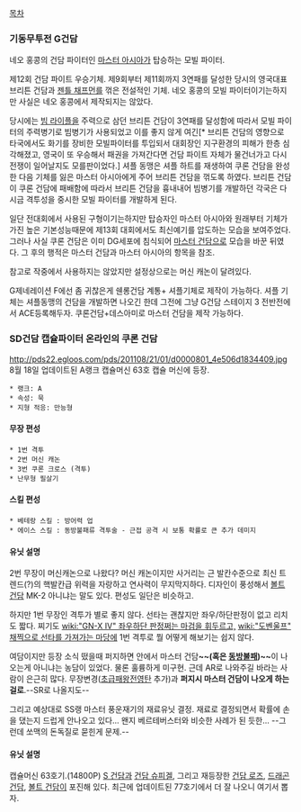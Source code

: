 [[목차]]

=== 기동무투전 G건담 ===

네오 홍콩의 건담 파이터인 [[마스터 아시아]]가 탑승하는 모빌 파이터.

제12회 건담 파이트 우승기체. 제9회부터 제11회까지 3연패를 달성한 당시의 영국대표 브리튼 건담과 [[젠틀 채프먼]]를 꺾은 전설적인 기체. 네오 홍콩의 모빌 파이터이기는하지만 사실은 네오 홍콩에서 제작되지는 않았다.

당시에는 [[빔 라이플]]을 주력으로 삼던 브리튼 건담이 3연패를 달성함에 따라서 모빌 파이터의 주력병기로 빔병기가 사용되었고 이를 좋지 않게 여긴[* 브리튼 건담의 영향으로 타국에서도 화기를 장비한 모빌파이터를 투입되서 대회장인 지구환경의 피해가 한층 심각해졌고, 영국이 또 우승해서 패권을 가져간다면 건담 파이트 자체가 물건너가고 다시 전쟁이 일어날지도 모를판이었다.] 셔플 동맹은 셔플 하트를 재생하여 쿠론 건담을 완성한 다음 기체를 잃은 마스터 아시아에게 주어 브리튼 건담을 꺾도록 하였다. 브리튼 건담이 쿠론 건담에 패배함에 따라서 브리튼 건담을 흉내내어 빔병기를 개발하던 각국은 다시금 격투성을 중시한 모빌 파이터를 개발하게 된다.

일단 전대회에서 사용된 구형이기는하지만 탑승자인 마스터 아시아와 원래부터 기체가 가진 높은 기본성능때문에 제13회 대회에서도 최신예기를 압도하는 모습을 보여주었다. 그러나 사실 쿠론 건담은 이미 DG세포에 침식되어 [[마스터 건담]]으로 모습을 바꾼 뒤였다. 그 후의 행적은 마스터 건담과 마스터 아시아의 항목을 참조.

참고로 작중에서 사용하지는 않았지만 설정상으로는 머신 캐논이 달려있다.

G제네레이션 F에선 좀 귀찮은게 쉔롱건담 계통+ 셔플기체로 제작이 가능하다.
셔플 기체는 셔플동맹의 건담을 개발하면 나오긴 한데 그전에 그냥 G건담 스테이지 3 전반전에서 ACE등록해두자.
쿠론건담+데스아미로 마스터 건담을 제작 가능하다. 
=== SD건담 캡슐파이터 온라인의 쿠론 건담 ===
http://pds22.egloos.com/pds/201108/21/01/d0000801_4e506d1834409.jpg
8월 18일 업데이트된 A랭크 캡슐머신 63호 캡슐 머신에 등장.

 * 랭크: A
 * 속성: 묵
 * 지형 적응: 만능형

==== 무장 편성 ====
 * 1번 격투
 * 2번 머신 캐논
 * 3번 쿠론 크로스 (격투)
 * 난무형 필살기

==== 스킬 편성 ====
 * 베테랑 스킬 : 방어력 업
 * 에이스 스킬 : 동방불패류 격투술 - 근접 공격 시 보통 확률로 큰 추가 데미지

==== 유닛 설명 ====

2번 무장이 머신캐논으로 나왔다? 머신 캐논이지만 사거리는 근 발칸수준으로 최신 트렌드(?)의 핵발칸급 위력을 자랑하고 연사력이 무지막지하다.
디자인이 풍성해서 [[볼트 건담]] MK-2 아니냐는 말도 있다. 편성도 일단은 비슷하고.

하지만 1번 무장인 격투가 별로 좋지 않다. 선타는 괜찮지만 좌우/하단판정이 없고 리치도 짧다. 찌기도 [[wiki:"GN-X IV" 좌우하단 판정쩌는 마검을 휘두르고,]] [[wiki:"도벤울프" 채찍으로 선타를 가져가는 마당에]] 1번 격투로 뭘 어떻게 해보기는 쉽지 않다.

여담이지만 등장 소식 떴을때 퍼지하면 안에서 마스터 건담'''~~(혹은 [[동방불패]])~~'''이 나오는게 아니냐는 농담이 있었다. 물론 훌륭하게 미구현. 근데 AR로 나와주길 바라는 사람이 은근히 많다. 무장변경([[초급패왕전영탄]] 추가)과 '''퍼지시 마스터 건담이 나오게 하는걸로'''.--SR로 나올지도--

그리고 예상대로 SS랭 마스터 풍운재기의 재료유닛 결정. 재료로 결정되면서 확률에 손을 댔는지 드럽게 안나오고 있다... 왠지 베르테버스터와 비슷한 사례가 된 듯한... --그런데 쏘맥의 돈독질로 묻힌게 문제.--

==== 유닛 설명 ====
캡슐머신 63호기.(14800P)
[[S 건담]]과 [[건담 슈피겔]], 그리고 재등장한 [[건담 로즈]], [[드래곤 건담]], [[볼트 건담]]이 포진해 있다.
최근에 업데이트된 77호기에서 더 잘 나오니 여기서 뽑자.
